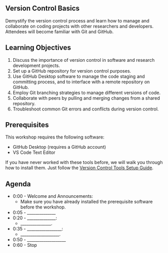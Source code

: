 
:::{.content-hidden when-format="html" when-page="index"}
# Version Control Basics
:::


Demystify the version control process and learn how to manage and collaborate on coding projects with other researchers and developers. Attendees will become familiar with Git and GitHub.

## Learning Objectives

1. Discuss the importance of version control in software and research development projects.
2. Set up a GitHub repository for version control purposes.
3. Use GitHub Desktop software to manage the code staging and committing process, and to interface with a remote repository on GitHub.
4. Employ Git branching strategies to manage different versions of code.
5. Collaborate with peers by pulling and merging changes from a shared repository.
6. Troubleshoot common Git errors and conflicts during version control.

## Prerequisites

This workshop requires the following software:

+ GitHub Desktop (requires a GitHub account)
+ VS Code Text Editor

If you have never worked with these tools before, we will walk you through how to install them. Just follow the [Version Control Tools Setup Guide](./prereqs/index.qmd).

## Agenda

+ 0:00 - Welcome and Announcements:
  + Make sure you have already installed the prerequisite software before the workshop.
+ 0:05 - ______________
+ 0:20 - ______________:
  + _______________.
+ 0:35 - _________________:
  + ___________________.
+ 0:50 - ___________________
+ 0:60 - Stop
